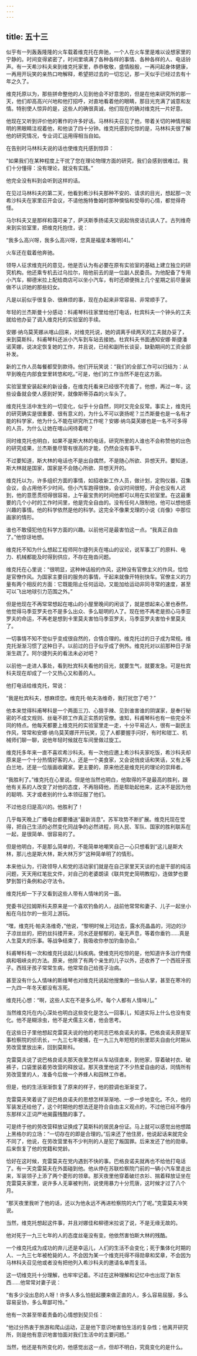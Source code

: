 ```yaml
---
---
---
```

title: 五十三
---



似乎有一列轰轰隆隆的火车载着维克托在奔驰，一个人在火车里是难以设想家里的宁静的。时间变得紧密了，时间里填满了各种各样的事情、各种各样的人、电话铃声。有一天希沙科夫来到维克托家里，恭恭敬敬，盛情殷殷，一再问起身体健康，一再用开玩笑的亲热口吻解释，希望把过去的一切忘记，那一天似乎已经过去有十年之久了。

维克托原以为，那些拼命整他的人见到他会不好意思的，但是在他来研究所的那一天，他们却高高兴兴地和他打招呼，对直地看着他的眼睛，那目光充满了诚意和友情。特别使人惊异的是，这些人的确很真诚，他们现在的确对维克托一片好意。

他现在又听到评价他的著作的许多好话。马林科夫召见了他，带着关切的神情用聪明的黑眼睛注视着他，和他谈了四十分钟。维克托感到吃惊的是，马林科夫很了解他的研究情况，专业词汇运用得相当自如。

在告别时马林科夫说的话也使维克托感到惊异：

“如果我们在某种程度上干扰了您在理论物理方面的研究，我们会感到很难过。我们十分懂得：没有理论，就没有实践。”

他完全没有料到会听到这样的话。

在见过马林科夫的第二天，他看到希沙科夫那种不安的、请求的目光，想起那一次希沙科夫在家里召开会议，不请他施特鲁姆时那种懊恼和受辱的心情，都觉得奇怪。

马尔科夫又是那样和蔼可亲了，萨沃斯季扬诺夫又说起俏皮话讥讽人了。古列维奇来到实验室里，把维克托抱住，说：

“我多么高兴呀，我多么高兴呀，您真是福星本雅明[4]。”

火车还在载着他奔驰。

领导人征求维克托的意见，他是否认为有必要在原有实验室的基础上建立独立的研究机构。他还乘专机去过乌拉尔，陪他前去的是一位副人民委员。为他配备了专用小汽车，柳德米拉上配给商店可以坐小汽车，有时还顺便捎上几个星期之前尽量装做不认识她的那些妇女。

凡是以前似乎很复杂、很麻烦的事，现在办起来非常容易、非常顺手了。

年轻的兰杰斯曼十分感动：科甫琴科往家里给他打电话，杜宾科夫一个钟头的工夫就给他办妥了调入维克托的实验室的手续。

安娜·纳乌莫芙娜从喀山回来，对维克托说，她的调离手续两天的工夫就办妥了，来到莫斯科，科甫琴科还派小汽车到车站去接她。杜宾科夫书面通知安娜·斯捷潘诺芙娜，说决定恢复她的工作，并且说，已经和副所长谈妥，缺勤期间的工资全部补发。

新的工作人员每餐都受到款待。他们开玩笑说：“我们的全部工作可以归结为：从早到晚在内部食堂里转悠和吃。”可是，他们的工作当然不是在这方面。

实验室里安装起来的新设备，在维克托看来已经很不完善了。他想，再过一年，这些设备就会使人感到好笑，就像斯蒂芬森的火车头了。

维克托生活中发生的一切变化，似乎十分自然，同时又完全反常。事实上，维克托的研究确实是很重要、很有意义的，为什么不可以褒扬呢？兰杰斯曼也是一名有才能的科学家，他为什么不能在研究所工作呢？安娜·纳乌莫芙娜也是一名不可多得的人员，为什么让她在喀山闲待着呢？

同时维克托也明白，如果不是斯大林的电话，研究所里的人谁也不会称赞他的出色的研究成果，兰杰斯曼尽管有很高的才能，仍然会没有事干。

不过要知道，斯大林的电话也不是出自偶然，不是随心所欲、异想天开。要知道，斯大林就是国家，国家是不会随心所欲、异想天开的。

维克托以为，许多组织方面的事情，如招收新工作人员，做计划，定购仪器，召集会议，会占用他不少时间。但小汽车跑得很快，会议时间很短，开会也没有人迟到，他的意愿贯彻得很容易，上午最宝贵的时间他都可以用在实验室里。在这最重要的几个小时的工作时间里，他是完全自由的。没有任何人限制他，他可以想他感兴趣的事情。他的科学依然是他的科学。这完全不像果戈理的小说《肖像》中那位画家的情形。

谁也不敢侵犯他在科学方面的兴趣。以前他可是最害怕这一点。“我真正自由了。”他惊讶地想。

维克托不知为什么想起工程师阿尔捷列夫在喀山的议论，说军事工厂的原料、电力、机械都能及时得到供应，不存在拖沓问题。

维克托在心里说：“很明显，这种神话般的作风，这种没有官僚主义的作风，恰恰是官僚作风。为国家主要目的服务的事情，干起来就像开特别快车。官僚主义的力量有两个相反的方面：它既能阻止任何运动，又能加给运动非同寻常的速度，甚至可以飞出地球引力范围之外。”

但是他现在不再常常想起在喀山的小屋里晚间的闲谈了，就是想起来心里也泰然，他觉得马季亚罗夫也不是多么出众、多么聪明的人了。现在他不再老是担心马季亚罗夫的命运，不再老是想到卡里莫夫害怕马季亚罗夫，马季亚罗夫害怕卡里莫夫了。

一切事情不知不觉似乎变成很自然的，合情合理的。维克托过的日子成为常规。维克托渐渐习惯了这种日子。以前过的日子似乎成了例外。维克托对以前那种日子渐渐生疏了。阿尔捷列夫的看法未必对吧？

以前他一走进人事处，看到杜宾科夫看他的目光，就要生气，就要发急。可是杜宾科夫现在却成了一个又热心又和善的人。

他打电话给维克托，常说：

“我是杜宾科夫，想麻烦您。维克托·帕夫洛维奇，我打扰您了吧？”

他本来觉得科甫琴科是一个两面三刀、心狠手辣、见到谁害谁的阴谋家，是奉行秘密的不成文规则、丝毫不顾工作真正实质的官僚。谁知，科甫琴科也有一些完全不同的特点。他每天都要上维克托的实验室里走一走，十分平易近人，很有一副民主作风，常常和安娜·纳乌莫芙娜开开玩笑，见了人都要握手问好，有时和钳工、机械师们聊一聊，说他年轻时候就在车间里做过旋工。

维克托多年来一直不喜欢希沙科夫。有一次他应邀上希沙科夫家吃饭，希沙科夫却原来是一个十分热情好客的人，还是一个美食家，又会说俏皮话和笑话，又有上等白兰地，还是一位版画收藏家。更主要的，原来他还是维克托的理论的崇拜者。

“我胜利了。”维克托在心里说。但是他当然也明白，他取得的不是最高的胜利，跟他有关系的人改变了对他的态度，不再阻碍他，而是帮助起他来，这决不是因为他的聪明、天才或者别的什么本领征服了他们。

不过他总归是高兴的。他胜利了！

几乎每天晚上广播电台都要播送“最新消息”。苏军攻势不断扩展。维克托现在觉得，把自己生活的必然变化同战争的必然进程，同人民、军队、国家的胜利联系在一起，是很简单、很容易的了。

但是他明白，不是那么简单的，不能简单地嘲笑自己一心只想看到“这儿是斯大林，那儿也是斯大林，斯大林万岁”这种简单明了的情形。

本来他认为，行政领导人和党的活动家们就是在自己家里天天谈的也是干部的纯洁问题，天天用红笔批文件，对自己的老婆朗读《联共党史简明教程》，连做梦也要梦到暂行条例和必守法令。

维克托却一下子又看到这些人带有人情味的另一面。

党委书记拉姆斯科夫原来是一个喜欢钓鱼的人，战前他常常和妻子、儿子一起坐小船在乌拉尔的一些河上游玩。

“嘿，维克托·帕夫洛维奇，”他说，“黎明时候上河边去，露水亮晶晶的，河边的沙子凉丝丝的，把钓丝抖搂开来，河水还是郁郁的，毫无声息，等着你垂钓……真是人生莫大的乐事。等战争结束了，我吸收你参加钓鱼协会。”

科甫琴科有一次和维克托谈起儿科疾病。使维克托吃惊的是，他知道许多治疗佝偻病和咽峡炎的方法。原来，他除了有两个亲生的儿子以外，还收养了一个西班牙孩子。西班牙孩子常常生病，他常常自己给孩子治病。

甚至没有什么人情味的斯维琴也对维克托说起他搜集的一些仙人掌，甚至在寒冷的一九四一年冬天都没有冻死。

维克托心想：“啊，这些人实在不是多么坏。每个人都有人情味儿。”

当然维克托在内心深处也明白这些变化是怎么一回事儿，知道实际上什么也没有变化。他不是糊涂虫，他不是犬儒主义者，他会思考。

在这些日子里他想起克雷莫夫说的他的老同志巴格良诺夫的事。巴格良诺夫原是军事检察院的侦讯长，一九三七年被捕，在一九三九年短短的别里耶夫自由化时期从劳改营里放出来，回到莫斯科。

克雷莫夫说了说巴格良诺夫那天夜里怎样从车站径直来，到他家，穿着破衬衣、破裤子，口袋里装着劳改营的释放证。那天夜里他说了不少热爱自由的话，同情所有劳改营里的人，准备今后做一个养蜂人和园林工作者。

但是，他的生活渐渐恢复了原来的样子，他的腔调也渐渐变了。

克雷莫夫笑着说了说巴格良诺夫的思想怎样渐渐地、一步一步地变化。不久，他的军装发还给他了，这个时期他的想法还是符合自由主义观点的，不过他已经不像丹东那样义正词严地揭露残酷的事了。

可是终于他的劳改营释放证换成了莫斯科的居民身份证。马上就可以感觉出他想踏上黑格尔的立场：“一切存在的即是合理的。”后来还了他住房，他说起话来就完全不同了，他说，在劳改营里有不少判刑的人是犯了叛国罪。后来发还了他的勋章。后来恢复了他的党籍和党龄。

恰好在这时候，克雷莫夫在党内遇到不快的事。巴格良诺夫就再也不给他打电话了。有一天克雷莫夫在外面碰到他。他从停在苏联检察院门前的一辆小汽车里走出来，军装领子上添了两个菱形的领章。那天夜里他穿着破烂衣衫、揣着释放证坐在克雷莫夫家里，说许多人无辜被判刑，说使用暴力十分荒唐，这时候才过了八个月。

“那天夜里我听了他的话，还以为他永远不再进检察院的大门了呢。”克雷莫夫冷笑说。

当然，维克托想起这件事，并且对娜佳和柳德米拉说了说，不是无缘无故的。

他对死于一九三七年的人的态度丝毫没有变。他依然害怕斯大林的残酷。

一个维克托成为成功的弃儿还是幸运儿，人们的生活不会变化；死于集体化时期的人、一九三七年被枪毙的人，不会因为某一个维克托得不得勋章和奖章，不会因为马林科夫召见他或者没有把他列入希沙科夫的邀请名单而复活。

这一切维克托十分理解，也牢牢记着。不过在这种理解和记忆中也出现了新东西……他常常对妻子说：

“有多少没出息的人呀！许多人多么怕挺起腰来做正直的人，多么容易屈服，多么容易妥协，多么卑鄙可怜。”

他有一次甚至带着责备的心情想到契贝任：

“他过分热衷于旅游和爬山运动，正是他下意识地害怕生活的复杂性；他离开研究所，则是他有意识地害怕面对我们生活中的主要问题。”

当然，他还是有所变化的，他感觉出这一点，但却不明白，究竟变化的是什么。